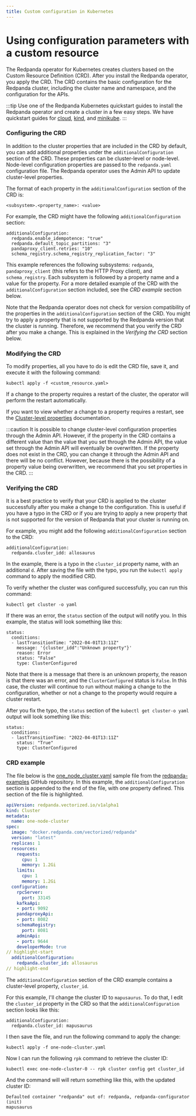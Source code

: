 ```yaml
---
title: Custom configuration in Kubernetes
---
```

# Using configuration parameters with a custom resource

The Redpanda operator for Kubernetes creates clusters based on the Custom Resource Definition (CRD). After you install the Redpanda operator, you apply the CRD. The CRD contains the basic configuration for the Redpanda cluster, including the cluster name and namespace, and the configuration for the APIs.

:::tip
Use one of the Redpanda Kubernetes quickstart guides to install the Redpanda operator and create a cluster in a few easy steps. We have quickstart guides for [cloud](/docs/quickstart/kubernetes-qs-cloud), [kind](/docs/quickstart/kubernetes-qs-local-access), and [minikube](/docs/quickstart/kubernetes-qs-minikube).
:::

### Configuring the CRD

In addition to the cluster properties that are included in the CRD by default, you can add additional properties under the `additionalConfiguration` section of the CRD. These properties can be cluster-level or node-level. Node-level configuration properties are passed to the `redpanda.yaml` configuration file. The Redpanda operator uses the Admin API to update cluster-level properties.

The format of each property in the `additionalConfiguration` section of the CRD is:

```
<subsystem>.<property_name>: <value>
```

For example, the CRD might have the following `additionalConfiguration` section: 

```
additionalConfiguration:
  redpanda.enable_idempotence: "true"
  redpanda.default_topic_partitions: "3"
  pandaproxy_client.retries: "10"
  schema_registry.schema_registry_replication_factor: "3"
```

This example references the following subsystems: `redpanda`, `pandaproxy_client` (this refers to the HTTP Proxy client), and `schema_registry`. Each subsystem is followed by a property name and a value for the property. For a more detailed example of the CRD with the `additionalConfiguration` section included, see the *CRD example* section below.

Note that the Redpanda operator does not check for version compatibility of the properties in the `additionalConfiguration` section of the CRD. You might try to apply a property that is not supported by the Redpanda version that the cluster is running. Therefore, we recommend that you verify the CRD after you make a change. This is explained in the *Verifying the CRD* section below.

### Modifying the CRD

To modify properties, all you have to do is edit the CRD file, save it, and execute it with the following command:

```
kubectl apply -f <custom_resource.yaml>
```

If a change to the property requires a restart of the cluster, the operator will perform the restart automatically.

If you want to view whether a change to a property requires a restart, see the [Cluster-level properties](/docs/reference/cluster-properties) documentation.

:::caution
It is possible to change cluster-level configuration properties through the Admin API. However, if the property in the CRD contains a different value than the value that you set through the Admin API, the value set through the Admin API will eventually be overwritten. If the property does not exist in the CRD, you can change it through the Admin API and there will be no conflict. However, because there is the possibility of a property value being overwritten, we recommend that you set properties in the CRD.
:::

### Verifying the CRD

It is a best practice to verify that your CRD is applied to the cluster successfully after you make a change to the configuration. This is useful if you have a typo in the CRD or if you are trying to apply a new property that is not supported for the version of Redpanda that your cluster is running on.

For example, you might add the following `additionalConfiguration` section to the CRD:

```
additionalConfiguration: 
  redpanda.cluster_idd: allosaurus
```

In the example, there is a typo in the `cluster_id` property name, with an additional `d`. After saving the file with the typo, you run the `kubectl apply` command to apply the modified CRD.

To verify whether the cluster was configured successfully, you can run this command:

```
kubectl get cluster -o yaml
```

If there was an error, the `status` section of the output will notify you. In this example, the status will look something like this:

```
status:
  conditions:
  - lastTransitionTime: "2022-04-01T13:11Z"
    message: '{cluster_idd":"Unknown property"}'
    reason: Error
    status: "False"
    type: ClusterConfigured
```

Note that there is a message that there is an unknown property, the reason is that there was an error, and the `ClusterConfigured` status is `False`. In this case, the cluster will continue to run without making a change to the configuration, whether or not a change to the property would require a cluster restart.

After you fix the typo, the `status` section of the `kubectl get cluster-o yaml` output will look something like this:

```
status: 
  conditions: 
  - lastTransitionTime: "2022-04-01T13:11Z"
    status: "True"
    type: ClusterConfigured
```

### CRD example

The file below is the [one_node_cluster.yaml](https://github.com/redpanda-data/redpanda-examples/blob/main/docs/example-config/kubernetes/one_node_cluster.yaml) sample file from the [redpanda-examples](https://github.com/redpanda-data/redpanda-examples) GitHub repository. In this example, the `additionalConfiguration` section is appended to the end of the file, with one property defined. This section of the file is highlighted.

```yaml
apiVersion: redpanda.vectorized.io/v1alpha1
kind: Cluster
metadata:
  name: one-node-cluster
spec:
  image: "docker.redpanda.com/vectorized/redpanda"
  version: "latest"
  replicas: 1
  resources:
    requests:
      cpu: 1
      memory: 1.2Gi
    limits:
      cpu: 1
      memory: 1.2Gi
  configuration:
    rpcServer:
      port: 33145
    kafkaApi:
    - port: 9092
    pandaproxyApi:
    - port: 8082
    schemaRegistry:
      port: 8081
    adminApi:
    - port: 9644
    developerMode: true
// highlight-start
  additionalConfiguration:
    redpanda.cluster_id: allosaurus
// highlight-end
```

The `additionalConfiguration` section of the CRD example contains a cluster-level property, `cluster_id`. 

For this example, I'll change the cluster ID to `mapusaurus`. To do that, I edit the `cluster_id` property in the CRD so that the `additionalConfiguration` section looks like this:

```
additionalConfiguration:
  redpanda.cluster_id: mapusaurus
```

I then save the file, and run the following command to apply the change:

`kubectl apply -f one-node-cluster.yaml`

Now I can run the following `rpk` command to retrieve the cluster ID:

```
kubectl exec one-node-cluster-0 -- rpk cluster config get cluster_id
```

And the command will will return something like this, with the updated cluster ID:

```
Defaulted container "redpanda" out of: redpanda, redpanda-configurator (init)
mapusaurus
```

